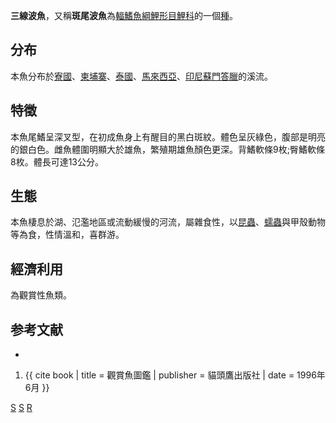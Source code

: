 {{Speciesbox
| taxon = Rasbora trilineata
| image = Rasbora trilineata.jpg
| status = NE
| binomial_authority = [[Steindachner|Steindachner]], 1870
| synonyms = 
}}
'''三線波魚'''，又稱'''斑尾波魚'''為[[輻鰭魚綱|輻鰭魚綱]][[鯉形目|鯉形目]][[鯉科|鯉科]]的一個[[種|種]]。

== 分布 ==
本魚分布於[[寮國|寮國]]、[[柬埔寨|柬埔寨]]、[[泰國|泰國]]、[[馬來西亞|馬來西亞]]、[[印尼|印尼]][[蘇門答臘|蘇門答臘]]的溪流。

== 特徵 ==
本魚尾鰭呈深叉型，在初成魚身上有醒目的黑白斑紋。體色呈灰綠色，腹部是明亮的銀白色。雌魚體圍明顯大於雄魚，繁殖期雄魚顏色更深。背鰭軟條9枚;臀鰭軟條8枚。體長可達13公分。

== 生態 ==
本魚棲息於湖、氾濫地區或流動緩慢的河流，屬雜食性，以[[昆蟲|昆蟲]]、[[蠕蟲|蠕蟲]]與甲殼動物等為食，性情溫和，喜群游。

== 經濟利用 ==
為觀賞性魚類。

== 参考文献 ==
{{ReflistH}}
*{{FishBase_species|genus=Rasbora trilineata|species=|year=2011|month=12}}
#{{ cite book | title = 觀賞魚圖鑑 | publisher = 貓頭鷹出版社 | date = 1996年6月 }}
{{ReflistF}}
{{Taxonbar}}
[[Category:觀賞魚|S]]
[[Category:波鱼属|S]]
[[Category:1870年描述的鱼类|R]]
